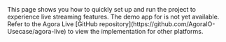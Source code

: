 
<PlatformWrapper platform="android, ios">
This page shows you how to quickly set up and run the <Vg k="SOL_LIVE" /> project to experience live streaming features.

<IOS />
<Android />
</PlatformWrapper>

<PlatformWrapper notAllowed="android, ios">
The demo app for <Vpl k="NAME" /> is not yet available. Refer to the Agora Live [GitHub repository](https://github.com/AgoraIO-Usecase/agora-live) to view the implementation for other platforms.
</PlatformWrapper>

